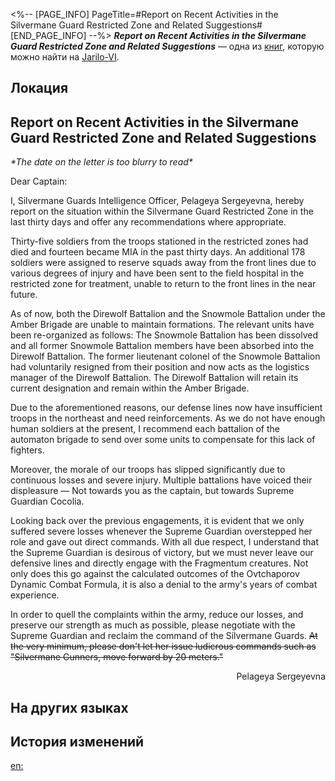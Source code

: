 <%-- [PAGE_INFO]
PageTitle=#Report on Recent Activities in the Silvermane Guard Restricted Zone and Related Suggestions#
[END_PAGE_INFO] --%>
{{Дополнить}}
{{Книга Инфобокс
|id           = 123
|partIds      = 190267
|Название     = ''Report on Recent Activities in the Silvermane Guard Restricted Zone and Related Suggestions''
|Изображение  = Предмет Записи.png
|Мир          = Jarilo-VI
|Томов        = 1
|Автор        = <!--нужно добавить-->
|Описание     = A report on the recent activities of Silvermane Guards. It seems to be written by the current Intelligence Officer in a serious tone.
|Том1         = {{tx}}
|Источник1    = {{tx|Отсутствует источник}}
|Персонажи    = 
|Фракции      = 
}}
'''''Report on Recent Activities in the Silvermane Guard Restricted Zone and Related Suggestions''''' — одна из [[Книги|книг]], которую можно найти на [[Jarilo-VI]].

==Локация==
{{Отметка карты|<!--название карты-->|<!--id отметки-->}}

==Report on Recent Activities in the Silvermane Guard Restricted Zone and Related Suggestions==
''*The date on the letter is too blurry to read*''

Dear Captain:

I, Silvermane Guards Intelligence Officer, Pelageya Sergeyevna, hereby report on the situation within the Silvermane Guard Restricted Zone in the last thirty days and offer any recommendations where appropriate.

Thirty-five soldiers from the troops stationed in the restricted zones had died and fourteen became MIA in the past thirty days. An additional 178 soldiers were assigned to reserve squads away from the front lines due to various degrees of injury and have been sent to the field hospital in the restricted zone for treatment, unable to return to the front lines in the near future.

As of now, both the Direwolf Battalion and the Snowmole Battalion under the Amber Brigade are unable to maintain formations. The relevant units have been re-organized as follows: The Snowmole Battalion has been dissolved and all former Snowmole Battalion members have been absorbed into the Direwolf Battalion. The former lieutenant colonel of the Snowmole Battalion had voluntarily resigned from their position and now acts as the logistics manager of the Direwolf Battalion. The Direwolf Battalion will retain its current designation and remain within the Amber Brigade.

Due to the aforementioned reasons, our defense lines now have insufficient troops in the northeast and need reinforcements. As we do not have enough human soldiers at the present, I recommend each battalion of the automaton brigade to send over some units to compensate for this lack of fighters.

Moreover, the morale of our troops has slipped significantly due to continuous losses and severe injury. Multiple battalions have voiced their displeasure &mdash; Not towards you as the captain, but towards Supreme Guardian Cocolia.

Looking back over the previous engagements, it is evident that we only suffered severe losses whenever the Supreme Guardian overstepped her role and gave out direct commands. With all due respect, I understand that the Supreme Guardian is desirous of victory, but we must never leave our defensive lines and directly engage with the Fragmentum creatures. Not only does this go against the calculated outcomes of the Ovtchaporov Dynamic Combat Formula, it is also a denial to the army's years of combat experience.

In order to quell the complaints within the army, reduce our losses, and preserve our strength as much as possible, please negotiate with the Supreme Guardian and reclaim the command of the Silvermane Guards. <s>At the very minimum, please don't let her issue ludicrous commands such as "Silvermane Gunners, move forward by 20 meters."</s>

<div align="right">Pelageya Sergeyevna</div>

==На других языках==
{{На других языках
|en   = ''Report on Recent Activities in the Silvermane Guard Restricted Zone and Related Suggestions''
|zhs  = 《铁卫禁区近况汇总及相关意见》
|zht  = 《鐵衛禁區近況匯總及相關意見》
|ja   = 『シルバーメイン禁区の近況総括及び関連意見』
|ko   = ≪철위대 금지구역 근황 보고 및 관련 건의 사항≫
|es   = Informe sobre las actividades recientes en la zona restringida de la Guardia Crinargenta y recomendaciones relacionadas
|fr   = ''Rapport sur les activités récentes dans la Zone réglementée de la Garde de la crinière d'argent et suggestions''
|ru   = Отчёт о деятельности Среброгривых Стражей на территории Запретной зоны и соответствующие рекомендации
|th   = "รายงานกิจกรรมล่าสุดใน Silvermane Guard Restricted Zone และคำแนะนำที่เกี่ยวข้อง"
|vi   = "Thu Thập Gần Đây Về Cấm Địa Thiết Vệ Và Những Ý Kiến Liên Quan"
|de   = „Bericht über jüngste Aktivitäten im Sperrgebiet der Silbermähnen-Wachen und diesbezügliche Vorschläge“
|id   = "Laporan Aktivitas Terbaru di Silvermane Guard Restricted Zone dan Rekomendasi Terkait"
|pt   = "Relatório de Atividades Recentes na Zona Restrita da Guarda Crinalva e Sugestões Relacionadas"
}}

==История изменений==
{{История изменений|3.5}}

[[en:]]